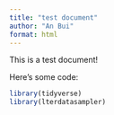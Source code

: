 ```yaml
---
title: "test document"
author: "An Bui"
format: html
---
```


This is a test document!  

Here's some code:

```r
library(tidyverse)
library(lterdatasampler)
```

